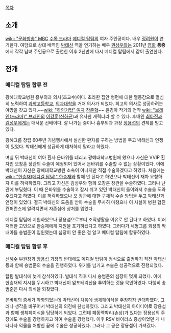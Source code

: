 [[목차]]
== 소개 ==
[[wiki: "문화방송" MBC]] [[수목 드라마]] [[메디컬 탑팀]]의 여자 주인공이다. 배우 [[정려원]]이 연기한다. 여담으로 상대 배역인 [[박태신]] 역을 연기하는 배우 [[권상우]]와는 2011년 [[영화]] '''통증'''에서 각각 남녀 주인공으로 출연한 이후 2년만에 다시 메디컬 탑팀에서 같이 출연한다.

== 전개 ==
=== 메디컬 탑팀 합류 전 ===
광혜대학교병원 흉부외과 의사(조교수)이다. 초라한 집안 형편에 대한 열등감으로 열심히 노력하여 [[과학고등학교]], [[의과대학]]을 거쳐 의사가 되었다. 최고의 의사로 성공하려는 야망을 갖고 있다.~~[[wiki: "하얀거탑" 여자]] [[장준혁]]~~ 윤경아 작가의 전작 [[wiki: "브레인(드라마)" 브레인]]의 [[이강훈]]([[신하균]])과 유사한 캐릭터라 할 수 있다. 후배인 [[최아진]]과 [[김성우]]에게는 매서운 선배이다. 잘 나가는 중이나 흉부외과 과장 [[장용섭]]의 견제를 받고 있다.

광혜그룹 창립 60주년 기념행사에서 실신한 환자를 구하는 방법을 두고 박태신과 언쟁이 있었다. 박태신에게 성급하게 대처하지 말라고 하였다.

며칠 뒤 박태신이 여아 환자 은바위를 데리고 광혜대학교병원에 왔으나 자신은 VVIP 환자인 오창훈 장관의 수술이 예정되어 있어서 은바위를 수술할 수 없는 상황이었다. 이에 박태신이 자신은 광혜대학교병원 소속이 아니지만 직접 수술하겠다고 하였다. 처음에는 [[wiki: "한승재(메디컬 탑팀)" 한승재]]와 함께 안 된다고 하였으나 박태신이 재차 요청하자 이를 허락하였다. 그리고 자신은 김성우와 함께 오창훈 장관을 수술하였다. 그러나 난관에 부딪혔다. 이 때 은바위를 수술하고 잠시 쉬고 있던 박태신이 들어와서 수술을 도와 주겠다고 하였다. 이를 허락하였으나 오 장관에 대한 구체적 수술 방법을 두고 박태신과 언쟁이 있었다. 결국 박태신의 도움을 받아 수술을 무사히 마쳤으나 이 사실이 병원 협진 컨퍼런스에 알려지면서 자존심에 상처를 입었다.

메디컬 탑팀에 지원하였으나 장용섭으로부터 조직생활을 이유로 안 된다고 하였다. 이러저러한 고민으로 한승재에게 지원을 포기하겠다고 하였다. 그러다가 세형그룹 회장의 막내아들 송범준이 입원했는데 심장이 안 좋은 걸 알고 메디컬 탑팀에 합류하였다.

=== 메디컬 탑팀 합류 후 ===
[[신혜수]] 부원장과 [[장용섭]] 과장의 반대에도 메디컬 탑팀이 정식으로 출범하기 직전 [[박태신]] 등과 함께 송범준의 수술을 진행하였다. 위기를 넘기고 수술은 성공적으로 진행되었다.

탑팀 발대식에 늦게 참석하였다. 발대식 직후 다시 송범준의 심장이 멎게 되었다. 이에 한승재의 지시를 무시하고 박태신이 암포테리신을 투여하는 것을 묵인하였다. 다행히 송범준은 다시 의식을 되찾았다.

은바위의 증세가 악화되었는데 박태신이 처음에 생체폐이식을 주장하자 반대하였다. 그러나 생각을 바꾸어서 박태신의 의견에 찬성하였다. 그리고 박태신의 아이디어로 장용섭과 함께 생체폐이식을 담당하게 되었다. 그런데 폐동맥박리(손상)가 있다는 장용섭의 주장에도 수술을 강행하자고 하여 수술을 강행했다. 이후 RSV 바이러스 증상이었던 게 나타나자 약물을 처방한 끝에 수술은 성공하였다. 그러나 그 공은 장용섭이 가져갔다.
